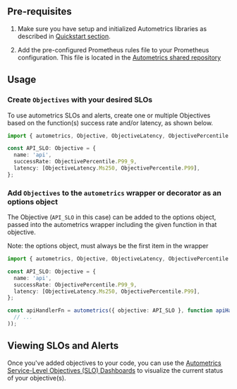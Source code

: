 
<AlertsSLOsLangIntro language="TypeScript"/>

## Pre-requisites

1. Make sure you have setup and initialized Autometrics libraries as described in [Quickstart section](quickstart).

2. Add the pre-configured Prometheus rules file to your Prometheus configuration. This file is located in the [Autometrics shared repository](https://github.com/autometrics-dev/autometrics-shared/blob/main/autometrics.rules.yml)

## Usage

<Steps>

### Create `Objectives` with your desired SLOs

To use autometrics SLOs and alerts, create one or multiple Objectives based on the function(s) success rate and/or latency, as shown below. 

```ts
import { autometrics, Objective, ObjectiveLatency, ObjectivePercentile } from "autometrics";

const API_SLO: Objective = {
  name: 'api',
  successRate: ObjectivePercentile.P99_9,
  latency: [ObjectiveLatency.Ms250, ObjectivePercentile.P99],
};
```

### Add `Objectives` to the `autometrics` wrapper or decorator as an options object
The Objective (`API_SLO` in this case) can be added to the options object, passed into the autometrics wrapper including the given function in that objective.

Note: the options object, must always be the first item in the wrapper

```ts {9-11}
import { autometrics, Objective, ObjectiveLatency, ObjectivePercentile } from "@autometrics/autometrics";

const API_SLO: Objective = {
  name: 'api',
  successRate: ObjectivePercentile.P99_9,
  latency: [ObjectiveLatency.Ms250, ObjectivePercentile.P99],
};

const apiHandlerFn = autometrics({ objective: API_SLO }, function apiHandler(
  // ...
));
```

</Steps>

## Viewing SLOs and Alerts

Once you've added objectives to your code, you can use the [Autometrics Service-Level Objectives (SLO) Dashboards](https://github.com/autometrics-dev/autometrics-shared/tree/main/dashboards) to visualize the current status of your objective(s).

